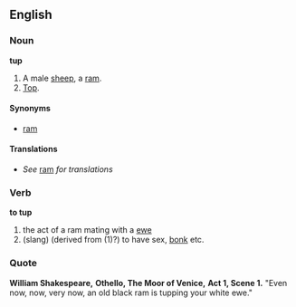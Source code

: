 ==English==
===Noun===
'''tup'''

#A male [[sheep]], a [[ram]].
# [[Top]].

====Synonyms====
*[[ram]]


====Translations====
*''See'' [[ram]] ''for translations''
<!--do not add any translations here - add them to [[ram]] instead -->

===Verb===
'''to tup'''
#the act of a ram mating with a [[ewe]]
#(slang) (derived from (1)?) to have sex, [[bonk]] etc.
<!--http://www.langleychase.co.uk/tupping.htm-->

===Quote===

'''William Shakespeare,'''
'''Othello, The Moor of Venice,'''
'''Act 1, Scene 1.  '''
"Even now, now, very now, an old black ram is tupping your white ewe."